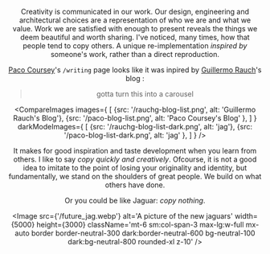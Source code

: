 
<BackLink link='/writing' text='Writing' />

<Header
  title='Inspired by'
  date='April 2025'
  link='https://jude.vercel.app/writing/inspired-by'
/>

<IMNotDone />

Creativity is communicated in our work. Our design, engineering and architectural choices are a representation of who we are and what we value.
Work we are satisfied with enough to present reveals the things we deem beautiful and worth sharing.
I've noticed, many times, how that people tend to copy others. A unique re-implementation _inspired by_ someone's work, rather than a direct reproduction.

[Paco Coursey](https://paco.me)'s `/writing` page looks like it was inpired by [Guillermo Rauch](https://rauno.me)'s blog :

<blockquote className='sm:col-start-3 text-xs mt-6 text-muted-foreground'>gotta turn this into a carousel</blockquote>

<CompareImages
  images={
    [
      {src: '/rauchg-blog-list.png', alt: 'Guillermo Rauch\'s Blog'},
      {src: '/paco-blog-list.png', alt: 'Paco Coursey\'s Blog' },
    ]
  }
  darkModeImages={
    [
      {src: '/rauchg-blog-list-dark.png', alt: 'jag'},
      {src: '/paco-blog-list-dark.png', alt: 'jag' },
    ]
  }
/>

<Quote
  quote="Learning from the best is the best way to learn."
  by="Julie Zhuo"
  from="On Taste, Part 3"
/>

It makes for good inspiration and taste development when you learn from others. I like to say _copy quickly and creatively_. Ofcourse, it is not a good idea
to imitate to the point of losing your originality and identity, but fundamentally, we stand on the shoulders of great people. We build on what others have done.

Or you could be like Jaguar: _copy nothing_.

<Image
  src={'/future_jag.webp'}
  alt='A picture of the new jaguars'
  width={5000}
  height={3000}
  className='mt-6 sm:col-span-3 max-lg:w-full mx-auto border border-neutral-300 dark:border-neutral-600 bg-neutral-100 dark:bg-neutral-800 rounded-xl z-10'
/>